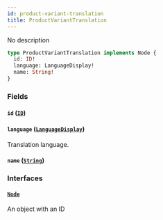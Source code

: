 ```yaml
---
id: product-variant-translation
title: ProductVariantTranslation
---
```



No description

```graphql
type ProductVariantTranslation implements Node {
  id: ID!
  language: LanguageDisplay!
  name: String!
}
```


### Fields

#### `id` ([`ID`](../../../developer/api-reference/scalars/id))




#### `language` ([`LanguageDisplay`](../../../developer/api-reference/objects/language-display))

Translation language.


#### `name` ([`String`](../../../developer/api-reference/scalars/string))




### Interfaces

#### [`Node`](../../../developer/api-reference/interfaces/node) 

An object with an ID





